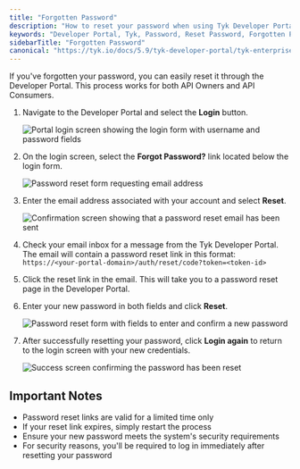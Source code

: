 ```yaml
---
title: "Forgotten Password"
description: "How to reset your password when using Tyk Developer Portal"
keywords: "Developer Portal, Tyk, Password, Reset Password, Forgotten Password"
sidebarTitle: "Forgotten Password"
canonical: "https://tyk.io/docs/5.9/tyk-developer-portal/tyk-enterprise-developer-portal/api-consumer-portal/reset-password"
---
```


If you've forgotten your password, you can easily reset it through the Developer Portal. This process works for both API Owners and API Consumers.

1. Navigate to the Developer Portal and select the **Login** button.

    <img src="/img/dashboard/portal-management/enterprise-portal/login-portal-forgot.png" alt="Portal login screen showing the login form with username and password fields" />

2. On the login screen, select the **Forgot Password?** link located below the login form.

    <img src="/img/dashboard/portal-management/enterprise-portal/forgot-password.png" alt="Password reset form requesting email address" />

3. Enter the email address associated with your account and select **Reset**.

    <img src="/img/dashboard/portal-management/enterprise-portal/forgot-password-email.png" alt="Confirmation screen showing that a password reset email has been sent" />

4. Check your email inbox for a message from the Tyk Developer Portal. The email will contain a password reset link in this format: `https://<your-portal-domain>/auth/reset/code?token=<token-id>`

5. Click the reset link in the email. This will take you to a password reset page in the Developer Portal.
6. Enter your new password in both fields and click **Reset**.

    <img src="/img/dashboard/portal-management/enterprise-portal/reset-password-request.png" alt="Password reset form with fields to enter and confirm a new password" />

7. After successfully resetting your password, click **Login again** to return to the login screen with your new credentials.

    <img src="/img/dashboard/portal-management/enterprise-portal/reset-done.png" alt="Success screen confirming the password has been reset" />

## Important Notes

- Password reset links are valid for a limited time only
- If your reset link expires, simply restart the process
- Ensure your new password meets the system's security requirements
- For security reasons, you'll be required to log in immediately after resetting your password
